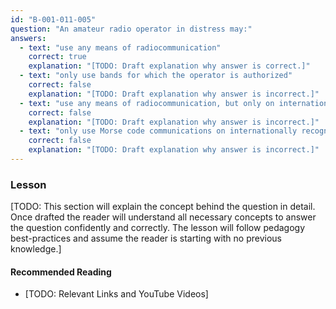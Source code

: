 ```yaml
---
id: "B-001-011-005"
question: "An amateur radio operator in distress may:"
answers:
  - text: "use any means of radiocommunication"
    correct: true
    explanation: "[TODO: Draft explanation why answer is correct.]"
  - text: "only use bands for which the operator is authorized"
    correct: false
    explanation: "[TODO: Draft explanation why answer is incorrect.]"
  - text: "use any means of radiocommunication, but only on internationally recognized emergency channels"
    correct: false
    explanation: "[TODO: Draft explanation why answer is incorrect.]"
  - text: "only use Morse code communications on internationally recognized emergency channels"
    correct: false
    explanation: "[TODO: Draft explanation why answer is incorrect.]"
---
```


### Lesson

[TODO: This section will explain the concept behind the question in detail. Once drafted the reader will understand all necessary concepts to answer the question confidently and correctly. The lesson will follow pedagogy best-practices and assume the reader is starting with no previous knowledge.]

#### Recommended Reading

- [TODO: Relevant Links and YouTube Videos]
